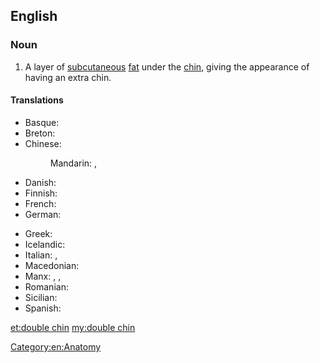 ==English==

===Noun===
{{en-noun|head=[[double]] [[chin]]}}

# A layer of [[subcutaneous]] [[fat]] under the [[chin]], giving the appearance of having an extra chin.

====Translations====
{{trans-top|a layer of fat under the chin}}
* Basque: {{t|eu|kokozpeko}}
* Breton: {{t+|br|adelgezh|f}}
* Chinese:
*: Mandarin: {{t|cmn|雙下巴|sc=Hani}}, {{t|cmn|双下巴|tr=shuāngxiàba|sc=Hani}}
* Danish: {{t|da|dobbelthage|c}}
* Finnish: {{t|fi|kaksoisleuka}}
* French: {{t|fr|double menton|m}}
* German: {{t+|de|Doppelkinn|n}}
{{trans-mid}}
* Greek: {{t+|el|διπλοσάγονο|n|tr=diploságono|sc=Grek}}
* Icelandic: {{t+|is|undirhaka|f}}
* Italian: {{t|it|doppio mento}}, {{t|it|pappagorgia|f}}
* Macedonian: {{t|mk|подбрадок|m|tr=pódbradok}}
* Manx: {{t|gv|aa-smeggyl|f}}, {{t|gv|aa-smeggin|m}}, {{t|gv|smeggyl ghooblit|f}}
* Romanian: {{t+|ro|gușă}}
* Sicilian: {{t+|scn|buccularu|m}}
* Spanish: {{t+|es|papada|f}}
{{trans-bottom}}

[[Category:en:Anatomy]]

[[et:double chin]]
[[my:double chin]]